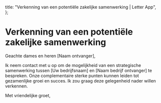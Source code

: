   title: "Verkenning van een potentiële zakelijke samenwerking | Letter App",
};

# Verkenning van een potentiële zakelijke samenwerking

Geachte dames en heren [Naam ontvanger],

Ik neem contact met u op om de mogelijkheid van een strategische samenwerking tussen [Uw bedrijfsnaam] en [Naam bedrijf ontvanger] te bespreken. Onze complementaire sterke punten kunnen leiden tot gezamenlijke groei en succes. Ik zou graag deze gelegenheid nader willen verkennen.

Met vriendelijke groet,
